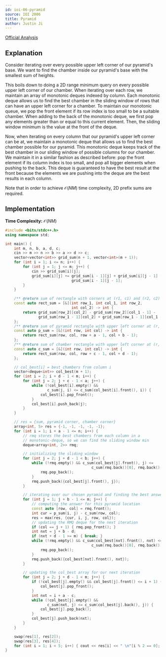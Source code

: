 ```yaml
---
id: ioi-06-pyramid
source: IOI 2006
title: Pyramid
author: Justin Ji
---
```


[Official Analysis](https://dmoj.ca/problem/ioi06p2/editorial)

## Explanation

Consider iterating over every possible upper left corner of our pyramid's base.
We want to find the chamber inside our pyramid's base with the smallest sum of
heights.

This boils down to doing a 2D range minimum query on every possible upper left
corner of our chamber. When iterating over each row, we maintain an array of
monotonic deques indexed by column. Each monotonic deque allows us to find the
best chamber in the sliding window of rows that can have an upper left corner
for a chamber. To maintain our monotonic queue, we pop the front element if
its row index is too small to be a suitable chamber. When adding to the back
of the monotonic deque, we first pop any elements greater than or equal to this
current element. Then, the sliding window minimum is the value at the front of
the deque.

Now, when iterating on every column that our pyramid's upper left corner can be
at, we maintain a monotonic deque that allows us to find the best chamber possible
for our pyramid. This monotonic deque keeps track of the best chamber in our sliding
window of possible columns for our chamber. We maintain it in a similar fashion
as described before: pop the front element if its column index
is too small, and pop all bigger elements when pushing to the back. This deque
is guaranteed to have the best result at the front because the elements
we are pushing into the deque are the best results in each column.

Note that in order to achieve $\mathcal{O}(NM)$ time complexity, 2D prefix sums
are required.

## Implementation

**Time Complexity:** $\mathcal{O}(NM)$

<LanguageSection>
<CPPSection>

```cpp
#include <bits/stdc++.h>
using namespace std;

int main() {
	int m, n, b, a, d, c;
	cin >> m >> n >> b >> a >> d >> c;
	vector<vector<int>> grid_sum(n + 1, vector<int>(m + 1));
	for (int i = 1; i <= n; i++) {
		for (int j = 1; j <= m; j++) {
			cin >> grid_sum[i][j];
			grid_sum[i][j] += grid_sum[i - 1][j] + grid_sum[i][j - 1] -
			                  grid_sum[i - 1][j - 1];
		}
	}

	/** @return sum of rectangle with corners at (r1, c1) and (r2, c2) */
	const auto rect_sum = [&](int row_1, int col_1, int row_2,
	                          int col_2) -> int {
		return grid_sum[row_2][col_2] - grid_sum[row_2][col_1 - 1] -
		       grid_sum[row_1 - 1][col_2] + grid_sum[row_1 - 1][col_1 - 1];
	};
	/** @return sum of pyramid rectangle with upper left corner at (r, c) */
	const auto p_sum = [&](int row, int col) -> int {
		return rect_sum(row, col, row + a - 1, col + b - 1);
	};
	/** @return sum of chamber rectangle with upper left corner at (r, c) */
	const auto c_sum = [&](int row, int col) -> int {
		return rect_sum(row, col, row + c - 1, col + d - 1);
	};

	// col_best[i] = best chambers from column i
	vector<deque<int>> col_best(m + 1);
	for (int i = 2; i + d - 1 < m; i++) {
		for (int j = 2; j + c - 1 < a; j++) {
			while (!col_best[i].empty() &&
			       c_sum(j, i) <= c_sum(col_best[i].front(), i)) {
				col_best[i].pop_front();
			}
			col_best[i].push_back(j);
		}
	}

	// res = {sum, pyramid corner, chamber corner}
	array<int, 5> res = {-1, -1, -1, -1, -1};
	for (int i = 1; i + a - 1 <= n; i++) {
		// rmq stores the best chambers from each column in a
		// monotonic-deque, so we can find the sliding window min
		deque<array<int, 2>> rmq;

		// initializing the sliding window
		for (int j = 2; j + d - 1 < b; j++) {
			while (!rmq.empty() && c_sum(col_best[j].front(), j) <=
			                           c_sum(rmq.back()[0], rmq.back()[1])) {
				rmq.pop_back();
			}
			rmq.push_back({col_best[j].front(), j});
		}

		// iterating over our chosen pyramid and finding the best answer
		for (int j = 1; j + b - 1 <= m; j++) {
			// computing the answer for this pyramid location
			const auto [row, col] = rmq.front();
			int cur = p_sum(i, j) - c_sum(row, col);
			res = max(res, {cur, i, j, row, col});
			// updating the RMQ deque for the next iteration
			if (col == j + 1) { rmq.pop_front(); }
			int nxt = j + b - d;
			if (nxt + d - 1 >= m) { break; }
			while (!rmq.empty() && c_sum(col_best[nxt].front(), nxt) <=
			                           c_sum(rmq.back()[0], rmq.back()[1])) {
				rmq.pop_back();
			}
			rmq.push_back({col_best[nxt].front(), nxt});
		}

		// updating the col_best array for our next iteration
		for (int j = 2; j + d - 1 < m; j++) {
			if (!col_best[j].empty() && col_best[j].front() <= i + 1) {
				col_best[j].pop_front();
			}
			int nxt = i + a - c;
			while (!col_best[j].empty() &&
			       c_sum(nxt, j) <= c_sum(col_best[j].back(), j)) {
				col_best[j].pop_back();
			}
			col_best[j].push_back(nxt);
		}
	}

	swap(res[1], res[2]);
	swap(res[3], res[4]);
	for (int i = 1; i < 5; i++) { cout << res[i] << " \n"[i % 2 == 0]; }
}
```

</CPPSection>
</LanguageSection>
